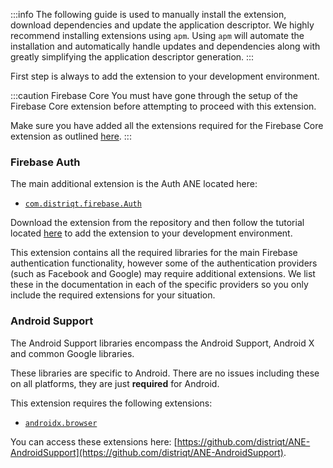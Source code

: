 
:::info
The following guide is used to manually install the extension, download dependencies and update the application descriptor. We highly recommend installing extensions using `apm`. Using `apm` will automate the installation and automatically handle updates and dependencies along with greatly simplifying the application descriptor generation.
:::


First step is always to add the extension to your development environment. 

:::caution Firebase Core
You must have gone through the setup of the Firebase Core extension before attempting to proceed with this extension.

Make sure you have added all the extensions required for the Firebase Core extension as outlined [here](../../core/add-the-extensions.mdx).
:::


### Firebase Auth

The main additional extension is the Auth ANE located here:

- [`com.distriqt.firebase.Auth`](https://github.com/distriqt/ANE-Firebase/raw/master/lib/com.distriqt.firebase.Auth.ane)

Download the extension from the repository and then follow the tutorial located [here](/docs/tutorials/getting-started) to add the extension to your development environment.

This extension contains all the required libraries for the main Firebase authentication functionality, however some of the authentication providers (such as Facebook and Google) may require additional extensions. We list these in the documentation in each of the specific providers so you only include the required extensions for your situation.



### Android Support

The Android Support libraries encompass the Android Support, Android X and common Google libraries. 

These libraries are specific to Android. There are no issues including these on all platforms, they are just **required** for Android.

This extension requires the following extensions:

- [`androidx.browser`](https://github.com/distriqt/ANE-AndroidSupport/raw/master/lib/androidx.browser.ane)

You can access these extensions here: [https://github.com/distriqt/ANE-AndroidSupport](https://github.com/distriqt/ANE-AndroidSupport).
